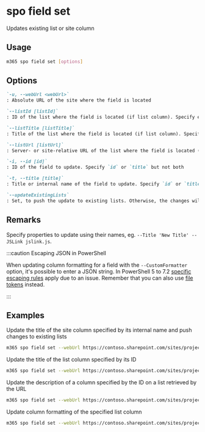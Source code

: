 
# spo field set

Updates existing list or site column

## Usage

```sh
m365 spo field set [options]
```

## Options

```md defintion-list
`-u, --webUrl <webUrl>`
: Absolute URL of the site where the field is located

`--listId [listId]`
: ID of the list where the field is located (if list column). Specify either `listTitle`, `listId` or `listUrl`

`--listTitle [listTitle]`
: Title of the list where the field is located (if list column). Specify either `listTitle`, `listId` or `listUrl`

`--listUrl [listUrl]`
: Server- or site-relative URL of the list where the field is located (if list column). Specify either `listTitle`, `listId` or `listUrl`

`-i, --id [id]`
: ID of the field to update. Specify `id` or `title` but not both

`-t, --title [title]`
: Title or internal name of the field to update. Specify `id` or `title` but not both

`--updateExistingLists`
: Set, to push the update to existing lists. Otherwise, the changes will apply to new lists only
```

<Global />

## Remarks

Specify properties to update using their names, eg. `--Title 'New Title' --JSLink jslink.js`.

:::caution Escaping JSON in PowerShell

When updating column formatting for a field with the `--CustomFormatter` option, it's possible to enter a JSON string. In PowerShell 5 to 7.2 [specific escaping rules](./../../../user-guide/using-cli.mdx#escaping-double-quotes-in-powershell) apply due to an issue. Remember that you can also use [file tokens](./../../../user-guide/using-cli.mdx#passing-complex-content-into-cli-options) instead.

:::

## Examples

Update the title of the site column specified by its internal name and push changes to existing lists

```sh
m365 spo field set --webUrl https://contoso.sharepoint.com/sites/project-x --title 'MyColumn' --updateExistingLists --Title 'My column'
```

Update the title of the list column specified by its ID

```sh
m365 spo field set --webUrl https://contoso.sharepoint.com/sites/project-x --listTitle 'My List' --id 330f29c5-5c4c-465f-9f4b-7903020ae1ce --Title 'My column'
```

Update the description of a column specified by the ID on a list retrieved by the URL

```sh
m365 spo field set --webUrl https://contoso.sharepoint.com/sites/project-x --listUrl '/sites/project-x/Lists/My List' --id 330f29c5-5c4c-465f-9f4b-7903020ae1ce --Description 'My column Description'
```

Update column formatting of the specified list column

```sh
m365 spo field set --webUrl https://contoso.sharepoint.com/sites/project-x --listTitle 'My List' --title 'MyColumn' --CustomFormatter '{"schema":"https://developer.microsoft.com/json-schemas/sp/column-formatting.schema.json", "elmType": "div", "txtContent": "@currentField"}'
```

